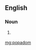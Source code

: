 ==English==

===Noun===
{{en-noun}}

# {{label|en|uncommon}} {{alternative spelling of|papadam|lang=en}}

[[mg:popadom]]